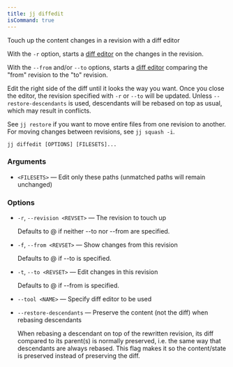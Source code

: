 ```yaml
---
title: jj diffedit
isCommand: true
---
```


Touch up the content changes in a revision with a diff editor

With the `-r` option, starts a [diff editor] on the changes in the revision.

With the `--from` and/or `--to` options, starts a [diff editor] comparing the "from" revision to the "to" revision.

[diff editor]: https://jj-vcs.github.io/jj/latest/config/#editing-diffs

Edit the right side of the diff until it looks the way you want. Once you close the editor, the revision specified with `-r` or `--to` will be updated. Unless `--restore-descendants` is used, descendants will be rebased on top as usual, which may result in conflicts.

See `jj restore` if you want to move entire files from one revision to another. For moving changes between revisions, see `jj squash -i`.

```shell title="Usage"
jj diffedit [OPTIONS] [FILESETS]...
```

### Arguments

- `<FILESETS>` — Edit only these paths (unmatched paths will remain unchanged)

### Options

- `-r`, `--revision <REVSET>` — The revision to touch up

  Defaults to @ if neither --to nor --from are specified.
- `-f`, `--from <REVSET>` — Show changes from this revision

  Defaults to @ if --to is specified.
- `-t`, `--to <REVSET>` — Edit changes in this revision

  Defaults to @ if --from is specified.
- `--tool <NAME>` — Specify diff editor to be used
- `--restore-descendants` — Preserve the content (not the diff) when rebasing descendants

  When rebasing a descendant on top of the rewritten revision, its diff compared to its parent(s) is normally preserved, i.e. the same way that descendants are always rebased. This flag makes it so the content/state is preserved instead of preserving the diff.

